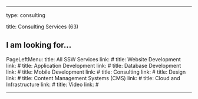 ---

type: consulting

title: Consulting Services (63)

## I am looking for...

PageLeftMenu:
    title: All SSW Services
    link: #
    title: Website Development
    link: #
    title: Application Development
    link: #
    title: Database Development
    link: #
    title: Mobile Development
    link: #
    title: Consulting
    link: #
    title: Design
    link: #
    title: Content Management Systems (CMS)
    link: #
    title: Cloud and Infrastructure
    link: #
    title: Video
    link: #

---
